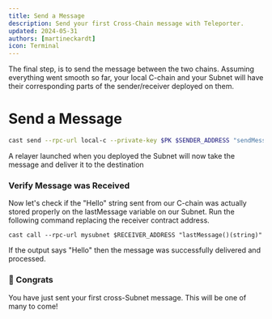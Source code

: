 ```yaml
---
title: Send a Message
description: Send your first Cross-Chain message with Teleporter.
updated: 2024-05-31
authors: [martineckardt]
icon: Terminal
---
```

The final step, is to send the message between the two chains. Assuming everything went smooth so far, your local C-chain and your Subnet will have their corresponding parts of the sender/receiver deployed on them.

# Send a Message

```bash
cast send --rpc-url local-c --private-key $PK $SENDER_ADDRESS "sendMessage(address,string)" $RECEIVER_ADDRESS "Hello"
```

A relayer launched when you deployed the Subnet will now take the message and deliver it to the destination

### Verify Message was Received

Now let's check if the "Hello" string sent from our C-chain was actually stored properly on the lastMessage variable on our Subnet. Run the following command replacing the receiver contract address.
```
cast call --rpc-url mysubnet $RECEIVER_ADDRESS "lastMessage()(string)"
```

If the output says "Hello" then the message was successfully delivered and processed.

### 🎉 Congrats

You have just sent your first cross-Subnet message. This will be one of many to come!